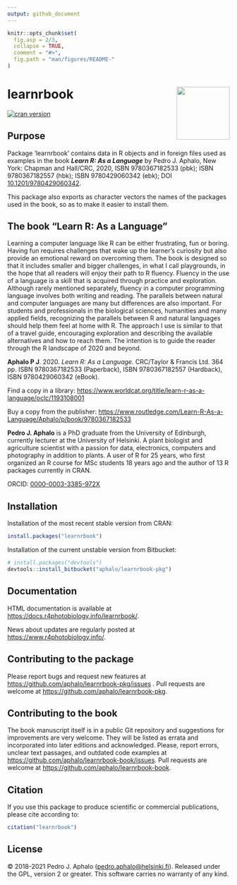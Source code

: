```yaml
---
output: github_document
---
```


<!-- README.md is generated from README.Rmd. Please edit that file -->

```r
knitr::opts_chunk$set(
  fig.asp = 2/3,
  collapse = TRUE,
  comment = "#>",
  fig.path = "man/figures/README-"
)
```

# learnrbook <img src="man/figures/cover-small.png" align="right" width="120"/>

[![cran version](https://www.r-pkg.org/badges/version/learnrbook)](https://cran.r-project.org/package=learnrbook)

## Purpose

Package 'learnrbook' contains data in R objects and in foreign files used as examples in the book ***Learn R: As a Language*** by Pedro J. Aphalo, New York: Chapman and Hall/CRC, 2020, ISBN 9780367182533 (pbk); ISBN 9780367182557 (hbk); ISBN 9780429060342 (ebk); DOI [10.1201/9780429060342](https://doi.org/10.1201/9780429060342).

This package also exports as character vectors the names of the packages used in the book, so as to make it easier to install them.

## The book "Learn R: As a Language"

Learning a computer language like R can be either frustrating, fun or boring. Having fun requires challenges that wake up the learner's curiosity but also provide an emotional reward on overcoming them. The book is designed so that it includes smaller and bigger challenges, in what I call playgrounds, in the hope that all readers will enjoy their path to R fluency. Fluency in the use of a language is a skill that is acquired through practice and exploration. Although rarely mentioned separately, fluency in a computer programming language involves both writing and reading. The parallels between natural and computer languages are many but differences are also important. For students and professionals in the biological sciences, humanities and many applied fields, recognizing the parallels between R and natural languages should help them feel at home with R. The approach I use is similar to that of a travel guide, encouraging exploration and describing the available alternatives and how to reach them. The intention is to guide the reader through the R landscape of 2020 and beyond.

**Aphalo P J**. 2020. *Learn R: As a Language.* CRC/Taylor & Francis Ltd. 364 pp. ISBN 9780367182533
(Paperback), ISBN 9780367182557 (Hardback), ISBN 9780429060342 (eBook).

Find a copy in a library: <https://www.worldcat.org/title/learn-r-as-a-language/oclc/1193108001>

Buy a copy from the publisher: <https://www.routledge.com/Learn-R-As-a-Language/Aphalo/p/book/9780367182533>

**Pedro J. Aphalo** is a PhD graduate from the University of Edinburgh, currently lecturer at the University of Helsinki. A plant biologist and agriculture scientist with a passion for data, electronics, computers and photography in addition to plants. A user of R for 25 years, who first organized an R course for MSc students 18 years ago and the author of 13 R packages currently in CRAN.

ORCID: [0000-0003-3385-972X](https://orcid.org/0000-0003-3385-972X "public ORCID profile")

## Installation

Installation of the most recent stable version from CRAN:

```r
install.packages("learnrbook")
```

Installation of the current unstable version from Bitbucket:

```r
# install.packages("devtools")
devtools::install_bitbucket("aphalo/learnrbook-pkg")
```

## Documentation

HTML documentation is available at <https://docs.r4photobiology.info/learnrbook/>.

News about updates are regularly posted at <https://www.r4photobiology.info/>.

## Contributing to the package

Please report bugs and request new features at <https://github.com/aphalo/learnrbook-pkg/issues> . Pull requests are welcome at <https://github.com/aphalo/learnrbook-pkg>.

## Contributing to the book

The book manuscript itself is in a public Git repository and suggestions for improvements are very welcome. They will be listed as errata and incorporated into later editions and acknowledged. Please, report errors, unclear text passages, and outdated code examples at <https://github.com/aphalo/learnrbook-book/issues>. Pull requests are welcome at <https://github.com/aphalo/learnrbook-book>.

## Citation

If you use this package to produce scientific or commercial publications, please cite according to:

```r
citation("learnrbook")
```

## License

© 2018-2021 Pedro J. Aphalo ([pedro.aphalo\@helsinki.fi](mailto:pedro.aphalo@helsinki.fi)). Released under the GPL, version 2 or greater. This software carries no warranty of any kind.
